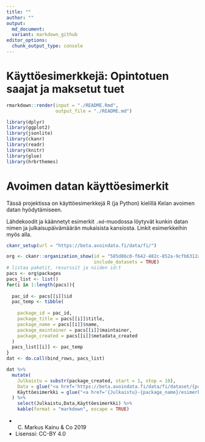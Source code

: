 ```yaml
---
title: ""
author: ""
output:
  md_document:
  variant: markdown_github
editor_options: 
  chunk_output_type: console
---
```




# Käyttöesimerkkejä: Opintotuen saajat ja maksetut tuet

```r
rmarkdown::render(input = "./README.Rmd", 
                  output_file = "./README.md")
```

```r
library(dplyr)
library(ggplot2)
library(jsonlite)
library(ckanr)
library(readr)
library(knitr)
library(glue)
library(hrbrthemes)
```

Avoimen datan käyttöesimerkit
=========================================

Tässä projektissa on käyttöesimerkkejä R (ja Python) kielillä Kelan avoimen datan hyödytämiseen.

Lähdekoodit ja käännetyt esimerkit `.md`-muodossa löytyvät kunkin datan nimen ja julkaisupäivämäärän mukaisista kansiosta. Linkit esimerkkeihin myös alla.


```r
ckanr_setup(url = "https://beta.avoindata.fi/data/fi/")

org <- ckanr::organization_show(id = "585d86c0-f642-482c-852a-9cfb6312a5eb", 
                                include_datasets = TRUE)
# listaa paketit, resurssit ja niiden id:t
pacs <- org$packages
pacs_list <- list()
for(i in 1:length(pacs)){
  
  pac_id <- pacs[[i]]$id
  pac_temp <- tibble(
    
    package_id = pac_id,
    package_title = pacs[[i]]$title,
    package_name = pacs[[i]]$name,
    package_maintainer = pacs[[i]]$maintainer,
    package_created = pacs[[i]]$metadata_created
  )
  pacs_list[[i]] <- pac_temp
}
dat <- do.call(bind_rows, pacs_list)

dat %>% 
  mutate(
    Julkaistu = substr(package_created, start = 1, stop = 10),
    Data = glue("<a href='https://beta.avoindata.fi/data/fi/dataset/{package_name}'>{package_title}</a>"),
    Käyttöesimerkki = glue("<a href='{Julkaistu}-{package_name}/esimerkki_R.md'>R</a>/<a href='{Julkaistu}-{package_name}/esimerkki_python.ipynb'>Python</a>")
  ) %>% 
    select(Julkaistu,Data,Käyttöesimerkki) %>% 
    kable(format = "markdown", escape = TRUE)
```






- (C) Markus Kainu & Co 2019
- Lisenssi: CC-BY 4.0

